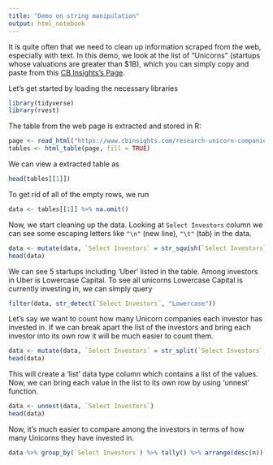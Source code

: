 ```yaml
---
title: "Demo on string manipulation"
output: html_notebook
---
```


It is quite often that we need to clean up information scraped from the web, especially with text. In this demo, we look at the list of "Unicorns" (startups whose valuations are greater than $1B), which you can simply copy and paste from this [CB Insights's Page](https://www.cbinsights.com/research-unicorn-companies).

Let's get started by loading the necessary libraries

```r
library(tidyverse)
library(rvest)
```

The table from the web page is extracted and stored in R:

```r
page <- read_html("https://www.cbinsights.com/research-unicorn-companies")
tables <- html_table(page, fill = TRUE)
```

We can view a extracted table as

```r
head(tables[[1]])
```

To get rid of all of the empty rows, we run

```r
data <- tables[[1]] %>% na.omit()
```

Now, we start cleaning up the data. Looking at `Select Investors` column we can see some escaping letters like `"\n"` (new line), `"\t"` (tab) in the data.

```r
data <- mutate(data, `Select Investors` = str_squish(`Select Investors`))
head(data)
```

We can see 5 startups including 'Uber' listed in the table. Among investors in Uber is Lowercase Capital. To see all unicorns Lowercase Capital is currently investing in, we can simply query

```r
filter(data, str_detect(`Select Investors`, "Lowercase"))
```

Let's say we want to count how many Unicorn companies each investor has invested in. If we can break apart the list of the investors and bring each investor into its own row it will be much easier to count them. 

```r
data <- mutate(data, `Select Investors` = str_split(`Select Investors`, ", "))
head(data)
```

This will create a 'list' data type column which contains a list of the values. Now, we can bring each value in the list to its own row by using 'unnest' function.

```r
data <- unnest(data, `Select Investors`)
head(data)
```

Now, it's much easier to compare among the investors in terms of how many Unicorns they have invested in.

```r
data %>% group_by(`Select Investors`) %>% tally() %>% arrange(desc(n))
```

